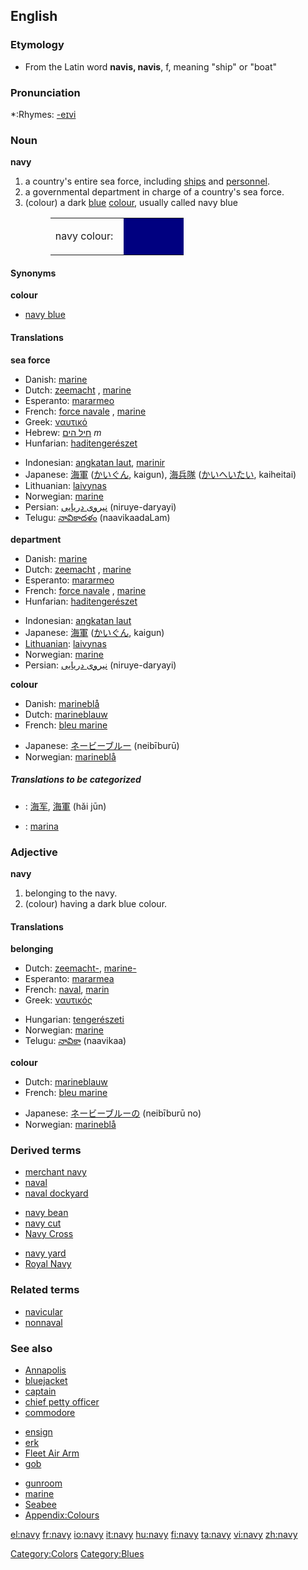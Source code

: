 {{wikipedia}}
==English==

===Etymology===
*From the Latin word '''navis, navis''', f, meaning "ship" or "boat"

===Pronunciation===
*:Rhymes: [[Rhymes:English:-eɪvi|-eɪvi]]

===Noun===
'''navy'''

#a country's entire sea force, including [[ship]]s and [[personnel]].
#a governmental department in charge of a country's sea force.
#(colour) a dark [[blue]] [[color|colour]], usually called navy blue
#:<table><tr><td>navy colour: &nbsp;</td><td bgcolor="#000080" width="80">&nbsp; </td></tr></table>

====Synonyms====
'''colour'''
*[[navy blue]]

====Translations====
'''sea force'''
{{top}}
*Danish: [[marine]]
*Dutch: [[zeemacht]] {{f}}, [[marine]] {{f}}
*Esperanto: [[mararmeo]]
*French: [[force navale]] {{f}}, [[marine]] {{f}}
*Greek: [[ναυτικό]] {{n}}
*Hebrew: [[חיל הים]] ''m''
*Hunfarian: [[haditengerészet]]
{{mid}}
*Indonesian: [[angkatan laut]], [[marinir]]
*Japanese: [[海軍]] ([[かいぐん]], kaigun), [[海兵隊]] ([[かいへいたい]], kaiheitai)
*Lithuanian: [[laivynas]] {{m}}
*Norwegian: [[marine]] {{m}}
*Persian: [[نیروی دریایی]]  (niruye-daryayi)
*Telugu: [[నావికాదళం]] (naavikaadaLam)
{{bottom}}

'''department'''
{{top}}
*Danish: [[marine]]
*Dutch: [[zeemacht]] {{f}}, [[marine]] {{f}}
*Esperanto: [[mararmeo]]
*French: [[force navale]] {{f}}, [[marine]] {{f}}
*Hunfarian: [[haditengerészet]]
{{mid}}
*Indonesian: [[angkatan laut]] 
*Japanese: [[海軍]] ([[かいぐん]], kaigun)
*[[Lithuanian]]: [[laivynas]] {{m}} 
*Norwegian: [[marine]] {{m}}
*Persian: [[نیروی دریایی]]  (niruye-daryayi) 
{{bottom}}

'''colour'''
{{top}}
*Danish: [[marineblå]]
*Dutch: [[marineblauw]] {{n}}
*French: [[bleu marine]] {{m}}
{{mid}}
*Japanese: [[ネービーブルー]] (neibīburū)
*Norwegian: [[marineblå]]
{{bottom}}

=====Translations to be categorized=====
{{checktrans}}
<!--Remove this section once all of the translations below have been moved into the tables above.-->
*{{ttbc|Chinese}}: [[海军]], [[海軍]] (hǎi jūn)
*{{ttbc|Spanish}}: [[marina]] {{f}}

===Adjective===
'''navy'''
#belonging to the navy.
#(colour) having a dark blue colour.

====Translations====
'''belonging'''
{{top}}
*Dutch: [[zeemacht-]], [[marine-]]
*Esperanto: [[mararmea]]
*French: [[naval]], [[marin]] 
*Greek: [[ναυτικός]]
{{mid}}
*Hungarian: [[tengerészeti]]
*Norwegian: [[marine]]
*Telugu: [[నావికా]] (naavikaa)
{{bottom}}

'''colour'''
{{top}}
*Dutch: [[marineblauw]]
*French: [[bleu marine]]
{{mid}}
*Japanese: [[ネービーブルー]]の (neibīburū no)
*Norwegian: [[marineblå]]
{{bottom}}

===Derived terms===
{{top3}}
*[[merchant navy]]
*[[naval]]
*[[naval dockyard]]
{{mid3}}
*[[navy bean]]
*[[navy cut]]
*[[Navy Cross]]
{{mid3}}
*[[navy yard]]
*[[Royal Navy]]
{{bottom}}

===Related terms===
*[[navicular]]
*[[nonnaval]]

===See also===
{{top3}}
*[[Annapolis]]
*[[bluejacket]]
*[[captain]]
*[[chief petty officer]]
*[[commodore]]
{{mid3}}
*[[ensign]]
*[[erk]]
*[[Fleet Air Arm]]
*[[gob]]
{{mid3}}
*[[gunroom]]
*[[marine]]
*[[Seabee]]
*[[Wiktionary_Appendix:Colours|Appendix:Colours]]
{{bottom}}

[[Category:Colors]]
[[Category:Blues]]

[[el:navy]]
[[fr:navy]]
[[io:navy]]
[[it:navy]]
[[hu:navy]]
[[fi:navy]]
[[ta:navy]]
[[vi:navy]]
[[zh:navy]]
